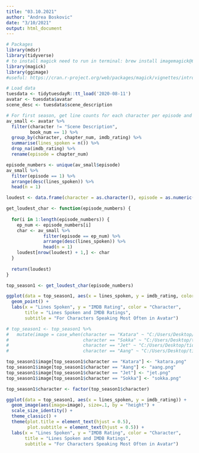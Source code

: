 ```yaml
---
title: "03.10.2021"
author: "Andrea Boskovic"
date: "3/10/2021"
output: html_document
---
```


```r
# Packages
library(mdsr)
library(tidyverse)
# to install magick need to run in terminal: brew install imagemagick@6
library(magick)
library(ggimage)
#useful: https://cran.r-project.org/web/packages/magick/vignettes/intro.html#Base_R_rasters
```

```r
# Load data
tuesdata <- tidytuesdayR::tt_load('2020-08-11')
avatar <- tuesdata$avatar
scene_desc <- tuesdata$scene_description
```

```r
# For first season, get line counts for each character per episode and episode rating
av_small <- avatar %>% 
  filter(character != "Scene Description",
         book_num == 1) %>%
  group_by(character, chapter_num, imdb_rating) %>%
  summarise(lines_spoken = n()) %>%
  drop_na(imdb_rating) %>%
  rename(episode = chapter_num)
```

```r
episode_numbers <- unique(av_small$episode)
av_small %>%
  filter(episode == 1) %>%
  arrange(desc(lines_spoken)) %>%
  head(n = 1)

loudest <- data.frame(character = as.character(), episode = as.numeric(), imdb_rating = as.numeric(), lines_spoken = as.numeric())

get_loudest_char <- function(episode_numbers) {
  
  for(i in 1:length(episode_numbers)) {
    ep_num <- episode_numbers[i]
    char <- av_small %>%
              filter(episode == ep_num) %>%
              arrange(desc(lines_spoken)) %>%
              head(n = 1)
    loudest[nrow(loudest) + 1,] <- char
  }
  
  return(loudest)
}

top_season1 <- get_loudest_char(episode_numbers)
```



```r
ggplot(data = top_season1, aes(x = lines_spoken, y = imdb_rating, color = character)) + 
  geom_point() +
  labs(x = "Lines Spoken", y = "IMDB Rating", color = "Character", 
       title = "Lines Spoken and IMDB Ratings",
       subtitle = "For Characters Speaking Most Often in Avatar")
```

```r

# top_season1 <- top_season1 %>%
#   mutate(image = case_when(character == "Katara" ~ "C:/Users/Desktop/tidy_tuesday/tidy_tuesday/2021/katara.png",
#                            character == "Sokka" ~ "C:/Users/Desktop/tidy_tuesday/tidy_tuesday/2021/sokka.png",
#                            character == "Jet" ~ "C:/Users/Desktop/tidy_tuesday/tidy_tuesday/2021/jet.png",
#                            character == "Aang" ~ "C:/Users/Desktop/tidy_tuesday/tidy_tuesday/2021/aang.png"))

top_season1$image[top_season1$character == "Katara"] <- "katara.png"
top_season1$image[top_season1$character == "Aang"] <- "aang.png"
top_season1$image[top_season1$character == "Jet"] <- "jet.png"
top_season1$image[top_season1$character == "Sokka"] <- "sokka.png"

top_season1$character <- factor(top_season1$character)

ggplot(data = top_season1, aes(x = lines_spoken, y = imdb_rating)) + 
  geom_image(aes(image=image), size=.1, by = "height") + 
  scale_size_identity() +
  theme_classic() +
  theme(plot.title = element_text(hjust = 0.5),
        plot.subtitle = element_text(hjust = 0.5)) +
  labs(x = "Lines Spoken", y = "IMDB Rating", color = "Character", 
       title = "Lines Spoken and IMDB Ratings",
       subtitle = "For Characters Speaking Most Often in Avatar")
```

